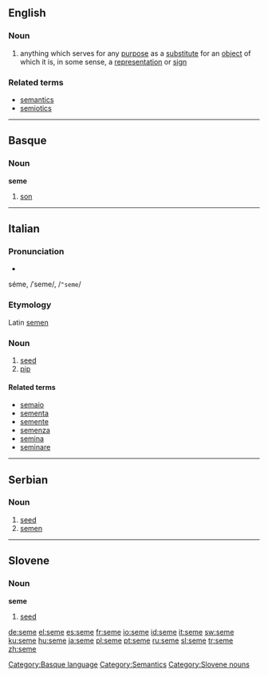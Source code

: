 ==English==

===Noun===
{{en-noun|semata}}

# {{linguistics}} anything which serves for any [[purpose]] as a [[substitute]] for an [[object]] of which it is, in some sense, a [[representation]] or [[sign]]

===Related terms===
*[[semantics]]
*[[semiotics]]

----

==Basque==

===Noun===
'''seme'''

# [[son]]

[[Category:Basque language]]

----

==Italian==
{{wikipedia|lang=it}}

===Pronunciation===
* {{IPA|[ˈseme]}}
séme, /ˈseme/, /<tt>"seme</tt>/

===Etymology===
Latin [[semen]]

===Noun===
{{it-noun|sem|m|e|i}}

# [[seed]]
# [[pip]]

====Related terms====
*[[semaio]]
*[[sementa]]
*[[semente]]
*[[semenza]]
*[[semina]]
*[[seminare]]

[[Category:Semantics]]

----

==Serbian==
===Noun===
{{sr-noun|g=n|pl=semena|cyr=семе}}

# [[seed]]
# [[semen]]

----

==Slovene==

===Noun===
'''seme'''

# [[seed]]

[[Category:Slovene nouns]]

[[de:seme]]
[[el:seme]]
[[es:seme]]
[[fr:seme]]
[[io:seme]]
[[id:seme]]
[[it:seme]]
[[sw:seme]]
[[ku:seme]]
[[hu:seme]]
[[ja:seme]]
[[pl:seme]]
[[pt:seme]]
[[ru:seme]]
[[sl:seme]]
[[tr:seme]]
[[zh:seme]]